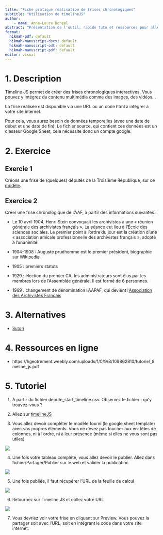 ---
title: "Fiche pratique réalisation de frises chronologiques"
subtitle: "Utilisation de timelineJS"
author:
    - name: Anne-Laure Donzel
abstract: "Présentation de l'outil, rapide tuto et ressources pour aller plus loin"
format:
  hikmah-pdf: default
  hikmah-manuscript-docx: default
  hikmah-manuscript-odt: default
  hikmah-manuscript-pdf: default
editor: visual
---

# 1. Description

Timeline JS permet de créer des frises chronologiques interactives. Vous pouvez y intégrez du contenu multimédia comme des images, des vidéos...

La frise réalisée est disponible via une URL ou un code html à intégrer à votre site internet.

Pour cela, vous aurez besoin de données temporelles (avec une date de début et une date de fin). Le fichier source, qui contient ces données est un classeur Google Sheet, cela nécessite donc un compte google.

# 2. Exercice

## Exercie 1

Créons une frise de (quelques) députés de la Troisième République, sur ce [modèle](https://cdn.knightlab.com/libs/timeline3/latest/embed/index.html?source=14iK4j7BjoIyALvg4GhgJpOQD9MlAo0iAp72Byl_LYJc&font=Default&lang=en&initial_zoom=2&height=650).

## Exercice 2

Créer une frise chronologique de l'AAF, à partir des informations suivantes :

-   Le 10 avril 1904, Henri Stein convoquait les archivistes à une « réunion générale des archivistes français ». La séance eut lieu à l'École des sciences sociales. Le premier point à l'ordre du jour est la création d'une « association amicale professionnelle des archivistes français », adopté à l'unanimité.

-   1904-1908 : Auguste prudhomme est le premier président, biographie sur [Wikipedia](https://fr.wikipedia.org/wiki/Auguste_Prudhomme)

-   1905 : premiers statuts

-   1929 : élection du premier CA, les administrateurs sont élus par les membres lors de l'Assemblée générale. Il est formé de 6 personnes.

-   1969 : changement de dénomination l'AAPAF, qui devient l'[Association des Archivistes Français](https://www.persee.fr/doc/gazar_0016-5522_1969_num_65_1_2084)

# 3. Alternatives

-   [Sutori](https://www.sutori.com/en/stories/sutori)

# 4. Ressources en ligne

-   https://hgeotrement.weebly.com/uploads/1/0/9/8/109862810/tutoriel_timeline_js.pdf

# 5. Tutoriel

1.  À partir du fichier depute_start_timeline.csv. Observez le fichier : qu'y trouvez-vous ?

2.  Allez sur [timelineJS](https://timeline.knightlab.com/)

3.  Vous allez devoir compléter le modèle fourni (le google sheet template) avec vos propres éléments. Vous ne devez pas toucher aux en-têtes de colonnes, ni à l'ordre, ni à leur présence (même si elles ne vous sont pas utiles)

![](img/time01.png)

4.  Une fois votre tableau complété, vous allez devoir le publier. Allez dans fichier/Partager/Publier sur le web et valider la publication

![](img/time02.png)

5.  Une fois publiée, il faut récupérer l'URL de la feuille de calcul

![](img/time03.png)

6.  Retournez sur Timeline JS et collez votre URL

![](img/time04.png)

7.  Vous devriez voir votre frise en cliquant sur Preview. Vous pouvez la partager soit avec l'URL, soit en intégrant le code dans votre site internet.
